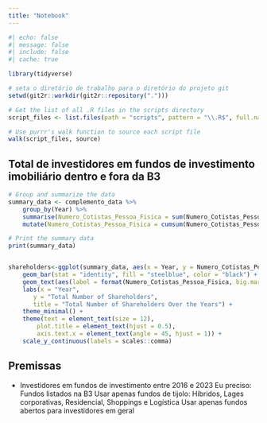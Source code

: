 ```yaml
---
title: "Notebook"
---
```


```r
#| echo: false
#| message: false
#| include: false
#| cache: true

library(tidyverse)

# seta o diretório de trabalho para o diretório do projeto git
setwd(git2r::workdir(git2r::repository(".")))

# Get the list of all .R files in the scripts directory
script_files <- list.files(path = "scripts", pattern = "\\.R$", full.names = TRUE)

# Use purrr's walk function to source each script file
walk(script_files, source)
```

## Total de investidores em fundos de investimento imobiliário dentro e fora da B3
```r
# Group and summarize the data
summary_data <- complemento_data %>%
    group_by(Year) %>%
    summarise(Numero_Cotistas_Pessoa_Fisica = sum(Numero_Cotistas_Pessoa_Fisica, na.rm = TRUE)) %>%
    mutate(Numero_Cotistas_Pessoa_Fisica = cumsum(Numero_Cotistas_Pessoa_Fisica) / 1e3)

# Print the summary data
print(summary_data)


shareholders<-ggplot(summary_data, aes(x = Year, y = Numero_Cotistas_Pessoa_Fisica)) +
    geom_bar(stat = "identity", fill = "steelblue", color = "black") +
    geom_text(aes(label = format(Numero_Cotistas_Pessoa_Fisica, big.mark = ",")), vjust = -0.3, size = 3) +
    labs(x = "Year", 
       y = "Total Number of Shareholders", 
       title = "Total Number of Shareholders Over the Years") +
    theme_minimal() +
    theme(text = element_text(size = 12),
        plot.title = element_text(hjust = 0.5),
        axis.text.x = element_text(angle = 45, hjust = 1)) +
    scale_y_continuous(labels = scales::comma)
```

## Premissas

- Investidores em fundos de investimento entre 2016 e 2023
Eu preciso:
Fundos listados na B3
Usar apenas fundos de tijolo: Híbridos, Lages corporativas, Residencial, Shoppings e Logística
Usar apenas fundos abertos para investidores em geral


